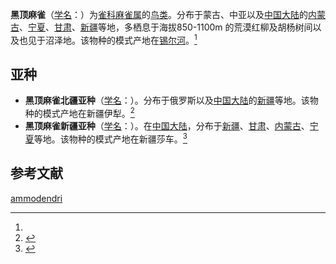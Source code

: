 {{Speciesbox
| image = Saxaul Sparrow.jpg
| status = LC | status_system = IUCN3.1
| image_width = 260px
| taxon= Passer ammodendri
| authority = (Gould)<ref name='id4093'>{{cite web| url =http://www.bioinfo.cn/db05/BjdwSpecies.php?action=view&id=4093| title =黑顶麻雀| work =《中国动物物种编目数据库》| publisher =中国科学院微生物研究所| author =中国科学院动物研究所| accessdate =2009-04-04| deadurl =yes| archiveurl =https://web.archive.org/web/20160305040339/http://www.bioinfo.cn/db05/BjdwSpecies.php?action=view&id=4093| archivedate =2016-03-05}}</ref>
|range_map=Passer ammodendri range.gif
}}

'''黑顶麻雀'''（[[学名|学名]]：{{lang|la|''Passer ammodendri''}}）为[[雀科|雀科]][[麻雀属|麻雀属]]的[[鸟类|鸟类]]。分布于蒙古、中亚以及[[中国大陆|中国大陆]]的[[内蒙古|内蒙古]]、[[宁夏|宁夏]]、[[甘肃|甘肃]]、[[新疆|新疆]]等地，多栖息于海拔850-1100m 的荒漠红柳及胡杨树间以及也见于沼泽地。该物种的模式产地在[[锡尔河|锡尔河]]。<ref name='id4093'/>

==亚种==
*'''黑顶麻雀北疆亚种'''（[[学名|学名]]：{{lang|la|''Passer ammodendri nigricans''}}）。分布于俄罗斯以及[[中国大陆|中国大陆]]的[[新疆|新疆]]等地。该物种的模式产地在新疆伊犁。<ref name='id4094'>{{cite web| url =http://www.bioinfo.cn/db05/BjdwSpecies.php?action=view&id=4094| title =黑顶麻雀北疆亚种| work =《中国动物物种编目数据库》| publisher =中国科学院微生物研究所| author =中国科学院动物研究所| accessdate =2009-04-04| deadurl =yes| archiveurl =https://web.archive.org/web/20160305014730/http://www.bioinfo.cn/db05/BjdwSpecies.php?action=view&id=4094| archivedate =2016-03-05}}</ref>
*'''黑顶麻雀新疆亚种'''（[[学名|学名]]：{{lang|la|''Passer ammodendri stoliczkae''}}）。在[[中国大陆|中国大陆]]，分布于[[新疆|新疆]]、[[甘肃|甘肃]]、[[内蒙古|内蒙古]]、[[宁夏|宁夏]]等地。该物种的模式产地在新疆莎车。<ref name='id4095'>{{cite web| url =http://www.bioinfo.cn/db05/BjdwSpecies.php?action=view&id=4095| title =黑顶麻雀新疆亚种| work =《中国动物物种编目数据库》| publisher =中国科学院微生物研究所| author =中国科学院动物研究所| accessdate =2009-04-04| deadurl =yes| archiveurl =https://web.archive.org/web/20160305075747/http://www.bioinfo.cn/db05/BjdwSpecies.php?action=view&id=4095| archivedate =2016-03-05}}</ref>

== 参考文献 ==
{{reflist}}
{{Passeridae}}
{{Taxonbar|from=Q634448}}

[[Category:麻雀属|ammodendri]]


{{雀形目小作品}}